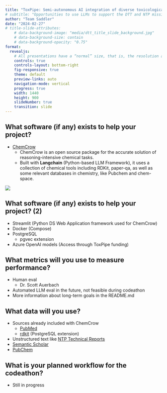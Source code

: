 ```yaml
---
title: "ToxPipe: Semi-autonomous AI integration of diverse toxicological data streams"
# subtitle: "Opportunities to use LLMs to support the DTT and NTP mission"
author: "Team Saddler"
date: "2024-02-27"
# title-slide-attributes:
    # data-background-image: "media/dtt_title_slide_background.jpg"
    # data-background-size: contain
    # data-background-opacity: "0.75"
format:
  revealjs:
    # All presentations have a “normal” size, that is, the resolution at which they are authored. This default “normal” size is 1050 x 700, which is used to match as nearly as possible the aspect ratio of most laptops.
    controls: true
    controls-layout: bottom-right
    fig-responsive: true
    theme: default
    preview-links: auto
    navigation-mode: vertical
    progress: true
    width: 1440
    height: 900
    slideNumber: true
    transition: slide
---
```


## What software (if any) exists to help your project?

- [ChemCrow](https://github.com/ur-whitelab/chemcrow-public)
  - ChemCrow is an open source package for the accurate solution of reasoning-intensive chemical tasks.
  - Built with __**Langchain**__ (Python-based LLM Framework), it uses a collection of chemical tools including RDKit, paper-qa, as well as some relevant databases in chemistry, like Pubchem and chem-space.

![](https://github.com/ur-whitelab/chemcrow-public/raw/main/assets/chemcrow_light_bold.png)


## What software (if any) exists to help your project? (2)

- Streamlit (Python DS Web Application framework used for ChemCrow)
- Docker (Compose)
- PostgreSQL
  - pgvec extension
- Azure OpenAI models (Access through ToxPipe funding)

## What metrics will you use to measure performance?

- Human eval
  - Dr. Scott Auerbach
- Automated LLM eval in the future, not feasible during codeathon
- More information about long-term goals in the README.md

## What data will you use?

- Sources already included with ChemCrow
  - [PubMed](https://pubmed.ncbi.nlm.nih.gov/)
  - [rdkit](https://www.rdkit.org/docs/Overview.html#what-is-it) (PostgreSQL extension)
- Unstructured text like [NTP Technical Reports](https://ntp.niehs.nih.gov/publications/reports/index.html?type=Technical+Report)
- [Semantic Scholar](https://www.semanticscholar.org/)
- [PubChem](https://pubchem.ncbi.nlm.nih.gov/)

## What is your planned workflow for the codeathon?

- Still in progress
